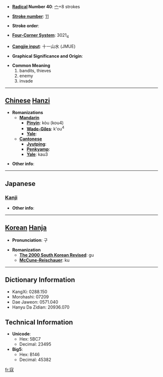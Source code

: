 * '''[[Wiktionary:Chinese radical index| Radical]] Number 40''': [[Wiktionary:Chinese radical index 宀|宀]]+8 strokes

* '''[[Wiktionary:Chinese total strokes index|Stroke number]]''': [[Wiktionary:Chinese total strokes index 11|11]]

* '''Stroke order''': 

* '''[[Wiktionary:Chinese four corner index|Four-Corner System]]''': 3021<sub>4</sub>

* '''[[Wiktionary:Chinese Cangjie index|Cangjie input]]''': 十一山水 (JMUE)

* '''Graphical Significance and Origin''': 

* '''Common Meaning'''
*#bandits, thieves
*# enemy
*# invade


----

== [[Chinese]] [[Hanzi]] ==

* '''Romanizations'''
** '''[[Mandarin]]'''
*** '''[[Pinyin]]''': kòu (kou4)
*** '''[[Wade-Giles]]''': k'ou<sup>4</sup>
*** '''[[Yale]]''': 
** '''[[Cantonese]]'''
*** '''[[Jyutping]]''':
*** '''[[Penkyamp]]''': 
*** '''[[Yale]]''': kau3

* '''Other info''': 

----

==Japanese==
===[[Kanji]]===
{{kanji|on readings=[[こう]] (kō)
|kun readings=[[あだする]] (adasuru), [[あだ]] (ada)
}}

* '''Other info''':  

----

== [[Korean]] [[Hanja]] ==

* '''Pronunciation''': 구

* '''Romanization'''
** '''[[The 2000 South Korean Revised Romanization|The 2000 South Korean Revised]]''': gu
** '''[[McCune-Reischauer]]''': ku

----

== Dictionary Information ==

* KangXi: 0288.150
* Morohashi: 07209
* Dae Jaweon: 0571.040
* Hanyu Da Zidian: 20936.070

== Technical Information ==

* '''Unicode''':
** Hex: 5BC7
** Decimal: 23495
* '''Big5''':
** Hex: B146
** Decimal: 45382

[[fr:寇]]